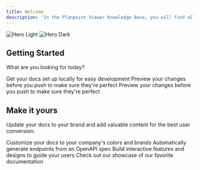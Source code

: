 ```yaml
---
title: Welcome
description: 'In the Planpoint Viewer Knowledge Base, you will find all the information related to creating and editing Planpoint, and developer docs for our API and our SDK kit. '
---
```


<img
  className="block dark:hidden"
  src="https://i.postimg.cc/CKmxmQ9k/Clean.png"
  alt="Hero Light"
/>
<img
  className="hidden dark:block"
  src="/images/hero-dark.svg"
  alt="Hero Dark"
/>

## Getting Started

What are you looking for today?

<CardGroup cols={2}>
  <Card
    title="Create and edit Planpoint Viewer"
    icon="pen-to-square"
    href="https://mintlify.com/docs/quickstart"
  >
    Get your docs set up locally for easy development
  </Card>
  <Card
    title="Build with our API"
    icon="image"
    href="https://mintlify.com/docs/development"
  >
    Preview your changes before you push to make sure they're perfect
  </Card>
    <Card
    title="Leverage our SDK"
    icon="image"
    href="https://mintlify.com/docs/development"
  >
    Preview your changes before you push to make sure they're perfect
  </Card>
</CardGroup>

## Make it yours

Update your docs to your brand and add valuable content for the best user conversion.

<CardGroup cols={2}>
  <Card
    title="Customize Style"
    icon="palette"
    href="https://mintlify.com/docs/settings/global"
  >
    Customize your docs to your company's colors and brands
  </Card>
  <Card
    title="Reference APIs"
    icon="code"
    href="https://mintlify.com/docs/api-playground/openapi"
  >
    Automatically generate endpoints from an OpenAPI spec
  </Card>
  <Card
    title="Add Components"
    icon="screwdriver-wrench"
    href="https://mintlify.com/docs/components/accordion"
  >
    Build interactive features and designs to guide your users
  </Card>
  <Card
    title="Get Inspiration"
    icon="stars"
    href="https://mintlify.com/customers"
  >
    Check out our showcase of our favorite documentation
  </Card>
</CardGroup>
